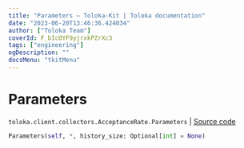 ```yaml
---
title: "Parameters — Toloka-Kit | Toloka documentation"
date: "2023-06-20T13:46:36.424034"
author: ["Toloka Team"]
coverId: F_bIcOYF9yjrxkPZrXc3
tags: ["engineering"]
ogDescription: ""
docsMenu: "tkitMenu"
---
```


# Parameters

`toloka.client.collectors.AcceptanceRate.Parameters` | [Source code](https://github.com/Toloka/toloka-kit/blob/v1.2.0/src/client/collectors.py#L126)

```python
Parameters(self, *, history_size: Optional[int] = None)
```